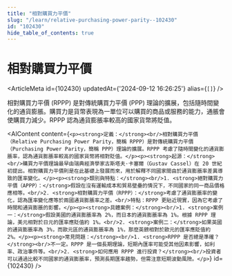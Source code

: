 ```yaml
---
title: "相對購買力平價"
slug: "/learn/relative-purchasing-power-parity--102430"
id: "102430"
hide_table_of_contents: true
---
```



# 相對購買力平價

<ArticleMeta id={102430} updatedAt={'2024-09-12 16:26:25'} alias={`[]`} />
<div className='border-solid border-b border-t-0 my-4 border-[var(--ifm-color-gray-300)]' />

相對購買力平價 (RPPP) 是對傳統購買力平價 (PPP) 理論的擴展，包括隨時間變化的通貨膨脹。購買力是貨幣表現為一單位可以購買的商品或服務的能力，通脹會使購買力減少。RPPP 認為通貨膨脹率較高的國家貨幣將貶值。

<AIContent content={`<p><strong>定義：</strong><br/>相對購買力平價（Relative Purchasing Power Parity，簡稱 RPPP）是對傳統購買力平價（Purchasing Power Parity，簡稱 PPP）理論的擴展。RPPP 考慮了隨時間變化的通貨膨脹率，認為通貨膨脹率較高的國家貨幣將相對貶值。</p><p><strong>起源：</strong><br/>購買力平價理論最早由瑞典經濟學家古斯塔夫·卡塞爾（Gustav Cassel）在 20 世紀初提出。相對購買力平價則是在此基礎上發展而來，用於解釋不同國家間由於通貨膨脹率差異導致的匯率變化。</p><p><strong>類別與特點：</strong><br/>1. <strong>絕對購買力平價（APPP）：</strong>假設在沒有運輸成本和貿易壁壘的情況下，不同國家的同一商品價格應相等。<br/>2. <strong>相對購買力平價（RPPP）：</strong>考慮了通貨膨脹率的變化，認為匯率變化應等於兩國通貨膨脹率之差。<br/>特點：RPPP 更貼近現實，因為它考慮了時間和通貨膨脹的影響。</p><p><strong>具體案例：</strong><br/>1. <strong>案例一：</strong>假設美國的通貨膨脹率為 2%，而日本的通貨膨脹率為 1%。根據 RPPP 理論，美元相對於日元的匯率應貶值約 1%。<br/>2. <strong>案例二：</strong>如果英國的通貨膨脹率為 3%，而歐元區的通貨膨脹率為 1%，那麼英鎊相對於歐元的匯率應貶值約 2%。</p><p><strong>常見問題：</strong><br/>1. <strong>RPPP 是否總是準確？</strong><br/>不一定。RPPP 是一個長期理論，短期內匯率可能受其他因素影響，如利率、政治事件等。<br/>2. <strong>如何應用 RPPP 進行投資？</strong><br/>投資者可以通過比較不同國家的通貨膨脹率，預測長期匯率趨勢，但需注意短期波動風險。</p>`} id={102430} />
